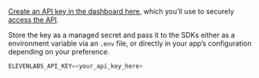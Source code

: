 [Create an API key in the dashboard here](https://elevenlabs.io/app/settings/api-keys), which you’ll use to securely [access the API](/docs/api-reference/authentication).

Store the key as a managed secret and pass it to the SDKs either as a environment variable via an `.env` file, or directly in your app’s configuration depending on your preference.

```js title=".env"
ELEVENLABS_API_KEY=<your_api_key_here>
```
